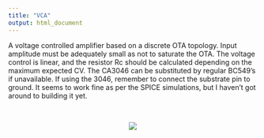 ```yaml
---
title: "VCA"
output: html_document
---
```



A voltage controlled amplifier based on a discrete OTA topology. Input amplitude must be adequately small as not to saturate the OTA. The voltage control is linear, and the resistor Rc should be calculated depending on the maximum expected CV. The CA3046 can be substituted by regular BC549's if unavailable. If using the 3046, remember to connect the substrate pin to ground. It seems to work fine as per the SPICE simulations, but I haven't got around to building it yet.

<br>


<center>

![](../img/vca.jpg)

</center>
